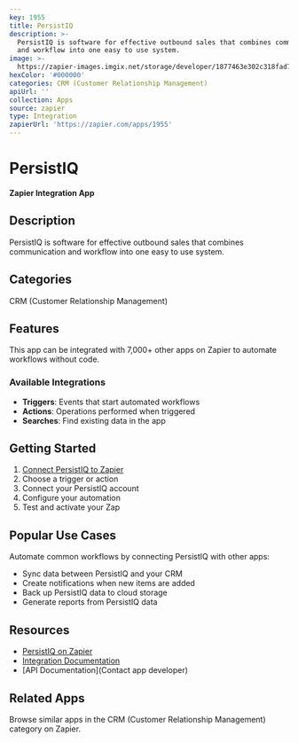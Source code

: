 ```yaml
---
key: 1955
title: PersistIQ
description: >-
  PersistIQ is software for effective outbound sales that combines communication
  and workflow into one easy to use system.
image: >-
  https://zapier-images.imgix.net/storage/developer/1877463e302c318fad7a5ea006f3d661_3.png?auto=format%2Ccompress&ixlib=python-3.0.0&q=50
hexColor: '#000000'
categories: CRM (Customer Relationship Management)
apiUrl: ''
collection: Apps
source: zapier
type: Integration
zapierUrl: 'https://zapier.com/apps/1955'
---
```

# PersistIQ

**Zapier Integration App**

## Description

PersistIQ is software for effective outbound sales that combines communication and workflow into one easy to use system.

## Categories

CRM (Customer Relationship Management)

## Features

This app can be integrated with 7,000+ other apps on Zapier to automate workflows without code.

### Available Integrations

- **Triggers**: Events that start automated workflows
- **Actions**: Operations performed when triggered
- **Searches**: Find existing data in the app

## Getting Started

1. [Connect PersistIQ to Zapier](https://zapier.com/apps/1955)
2. Choose a trigger or action
3. Connect your PersistIQ account
4. Configure your automation
5. Test and activate your Zap

## Popular Use Cases

Automate common workflows by connecting PersistIQ with other apps:

- Sync data between PersistIQ and your CRM
- Create notifications when new items are added
- Back up PersistIQ data to cloud storage
- Generate reports from PersistIQ data

## Resources

- [PersistIQ on Zapier](https://zapier.com/apps/1955)
- [Integration Documentation](https://zapier.com/apps/1955/integrations)
- [API Documentation](Contact app developer)

## Related Apps

Browse similar apps in the CRM (Customer Relationship Management) category on Zapier.
